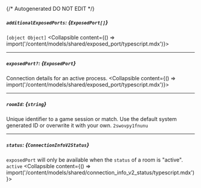 {/* Autogenerated DO NOT EDIT  */}

##### `additionalExposedPorts`: *{`ExposedPort[]`}*
`[object Object]`
<Collapsible content={() => import('/content/models/shared/exposed_port/typescript.mdx')}>
</Collapsible>

---
##### `exposedPort?`: *{`ExposedPort`}*
Connection details for an active process.
<Collapsible content={() => import('/content/models/shared/exposed_port/typescript.mdx')}>
</Collapsible>

---
##### `roomId`: *{`string`}*
Unique identifier to a game session or match. Use the default system generated ID or overwrite it with your own.
`2swovpy1fnunu`

---
##### `status`: *{`ConnectionInfoV2Status`}*
`exposedPort` will only be available when the `status` of a room is "active".
`active`
<Collapsible content={() => import('/content/models/shared/connection_info_v2_status/typescript.mdx')}>
</Collapsible>

